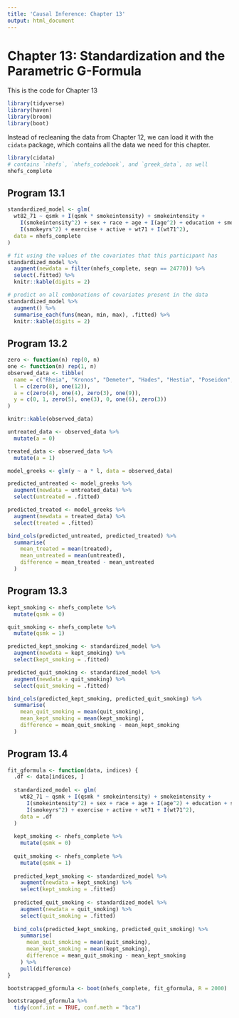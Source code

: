 ```yaml
---
title: 'Causal Inference: Chapter 13'
output: html_document
---
```


# Chapter 13: Standardization and the Parametric G-Formula

This is the code for Chapter 13

```r
library(tidyverse)
library(haven)
library(broom)
library(boot)
```

Instead of recleaning the data from Chapter 12, we can load it with the `cidata` package, which contains all the data we need for this chapter.

```r
library(cidata)
# contains `nhefs`, `nhefs_codebook`, and `greek_data`, as well
nhefs_complete
```

## Program 13.1

```r
standardized_model <- glm(
  wt82_71 ~ qsmk + I(qsmk * smokeintensity) + smokeintensity + 
    I(smokeintensity^2) + sex + race + age + I(age^2) + education + smokeyrs + 
    I(smokeyrs^2) + exercise + active + wt71 + I(wt71^2), 
  data = nhefs_complete
)

# fit using the values of the covariates that this participant has
standardized_model %>% 
  augment(newdata = filter(nhefs_complete, seqn == 24770)) %>% 
  select(.fitted) %>% 
  knitr::kable(digits = 2)

# predict on all combonations of covariates present in the data
standardized_model %>% 
  augment() %>% 
  summarise_each(funs(mean, min, max), .fitted) %>% 
  knitr::kable(digits = 2)
```

## Program 13.2

```r
zero <- function(n) rep(0, n)
one <- function(n) rep(1, n)
observed_data <- tibble(
  name = c("Rheia", "Kronos", "Demeter", "Hades", "Hestia", "Poseidon", "Hera", "Zeus", "Artemis","Apollo", "Leto", "Ares", "Athena", "Hephaestus", "Aphrodite", "Cyclope", "Persephone", "Hermes", "Hebe", "Dionysus"),
  l = c(zero(8), one(12)),
  a = c(zero(4), one(4), zero(3), one(9)),
  y = c(0, 1, zero(5), one(3), 0, one(6), zero(3))
)

knitr::kable(observed_data)
```

```r
untreated_data <- observed_data %>% 
  mutate(a = 0)

treated_data <- observed_data %>% 
  mutate(a = 1)

model_greeks <- glm(y ~ a * l, data = observed_data)

predicted_untreated <- model_greeks %>% 
  augment(newdata = untreated_data) %>%
  select(untreated = .fitted)

predicted_treated <- model_greeks %>% 
  augment(newdata = treated_data) %>%
  select(treated = .fitted)

bind_cols(predicted_untreated, predicted_treated) %>% 
  summarise(
    mean_treated = mean(treated),
    mean_untreated = mean(untreated),
    difference = mean_treated - mean_untreated
  )
```


## Program 13.3

```r
kept_smoking <- nhefs_complete %>% 
  mutate(qsmk = 0)

quit_smoking <- nhefs_complete %>% 
  mutate(qsmk = 1)

predicted_kept_smoking <- standardized_model %>% 
  augment(newdata = kept_smoking) %>%
  select(kept_smoking = .fitted)

predicted_quit_smoking <- standardized_model %>% 
  augment(newdata = quit_smoking) %>%
  select(quit_smoking = .fitted)

bind_cols(predicted_kept_smoking, predicted_quit_smoking) %>% 
  summarise(
    mean_quit_smoking = mean(quit_smoking),
    mean_kept_smoking = mean(kept_smoking),
    difference = mean_quit_smoking - mean_kept_smoking
  )
```

## Program 13.4

```r
fit_gformula <- function(data, indices) {
  .df <- data[indices, ]
  
  standardized_model <- glm(
    wt82_71 ~ qsmk + I(qsmk * smokeintensity) + smokeintensity + 
      I(smokeintensity^2) + sex + race + age + I(age^2) + education + smokeyrs + 
      I(smokeyrs^2) + exercise + active + wt71 + I(wt71^2), 
    data = .df
  )
  
  kept_smoking <- nhefs_complete %>% 
    mutate(qsmk = 0)
  
  quit_smoking <- nhefs_complete %>% 
    mutate(qsmk = 1)
  
  predicted_kept_smoking <- standardized_model %>% 
    augment(newdata = kept_smoking) %>%
    select(kept_smoking = .fitted)
  
  predicted_quit_smoking <- standardized_model %>% 
    augment(newdata = quit_smoking) %>%
    select(quit_smoking = .fitted)
  
  bind_cols(predicted_kept_smoking, predicted_quit_smoking) %>% 
    summarise(
      mean_quit_smoking = mean(quit_smoking),
      mean_kept_smoking = mean(kept_smoking),
      difference = mean_quit_smoking - mean_kept_smoking
    ) %>% 
    pull(difference)
}

bootstrapped_gformula <- boot(nhefs_complete, fit_gformula, R = 2000)

bootstrapped_gformula %>% 
  tidy(conf.int = TRUE, conf.meth = "bca")
```
